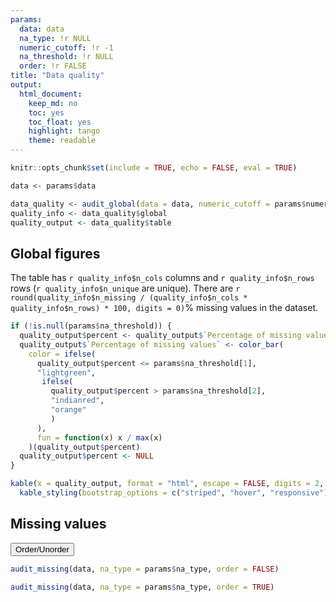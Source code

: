```yaml
---
params: 
  data: data
  na_type: !r NULL
  numeric_cutoff: !r -1
  na_threshold: !r NULL
  order: !r FALSE
title: "Data quality"
output:
  html_document:
    keep_md: no
    toc: yes
    toc_float: yes
    highlight: tango
    theme: readable
---
```


```r
knitr::opts_chunk$set(include = TRUE, echo = FALSE, eval = TRUE)
```

```r
data <- params$data
```

```r
data_quality <- audit_global(data = data, numeric_cutoff = params$numeric_cutoff, na_type = params$na_type)
quality_info <- data_quality$global
quality_output <- data_quality$table
```


## Global figures

The table has `r quality_info$n_cols` columns and `r quality_info$n_rows` rows (`r quality_info$n_unique` are unique). There are `r round(quality_info$n_missing / (quality_info$n_cols * quality_info$n_rows) * 100, digits = 0)`% missing values in the dataset.

```r
if (!is.null(params$na_threshold)) {
  quality_output$percent <- quality_output$`Percentage of missing values`
  quality_output$`Percentage of missing values` <- color_bar(
    color = ifelse(
      quality_output$percent <= params$na_threshold[1],
      "lightgreen",
       ifelse(
         quality_output$percent > params$na_threshold[2],
         "indianred",
         "orange"
         )
      ),
      fun = function(x) x / max(x)
    )(quality_output$percent)
  quality_output$percent <- NULL
}
```

```r
kable(x = quality_output, format = "html", escape = FALSE, digits = 2, format.args = list(decimal.mark = ".", big.mark = " ")) %>%
  kable_styling(bootstrap_options = c("striped", "hover", "responsive"), full_width = F, position = "center")
```

## Missing values

<script>
$(function(){
  $('div.ordered').hide();// hide it initially
  $('button').on('click', function(){
     $('div.unordered, div.ordered').toggle();
  });
});
</script>
<button id = "but-change">Order/Unorder</button>

<div class="unordered">

```r
audit_missing(data, na_type = params$na_type, order = FALSE)
```

</div>

<div class="ordered">

```r
audit_missing(data, na_type = params$na_type, order = TRUE)
```

</div>